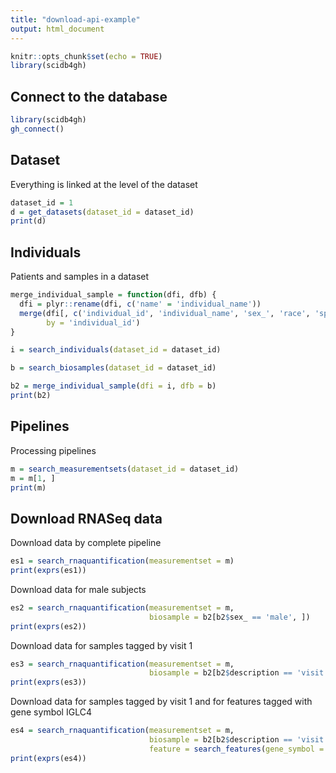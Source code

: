```yaml
---
title: "download-api-example"
output: html_document
---
```


```r
knitr::opts_chunk$set(echo = TRUE)
library(scidb4gh)
```

## Connect to the database

```r
library(scidb4gh)
gh_connect()
```

## Dataset

Everything is linked at the level of the dataset

```r
dataset_id = 1
d = get_datasets(dataset_id = dataset_id)
print(d)
```

## Individuals

Patients and samples in a dataset

```r
merge_individual_sample = function(dfi, dfb) {
  dfi = plyr::rename(dfi, c('name' = 'individual_name'))
  merge(dfi[, c('individual_id', 'individual_name', 'sex_', 'race', 'species_')], dfb,
        by = 'individual_id')
}
```

```r
i = search_individuals(dataset_id = dataset_id)

b = search_biosamples(dataset_id = dataset_id)

b2 = merge_individual_sample(dfi = i, dfb = b)
print(b2)
```

## Pipelines

Processing pipelines

```r
m = search_measurementsets(dataset_id = dataset_id)
m = m[1, ]
print(m)
```

## Download RNASeq data

Download data by complete pipeline

```r
es1 = search_rnaquantification(measurementset = m)
print(exprs(es1))
```

Download data for male subjects

```r
es2 = search_rnaquantification(measurementset = m, 
                               biosample = b2[b2$sex_ == 'male', ])
print(exprs(es2))
```

Download data for samples tagged by visit 1
```r
es3 = search_rnaquantification(measurementset = m, 
                               biosample = b2[b2$description == 'visit 1', ])
print(exprs(es3))
```

Download data for samples tagged by visit 1 and for features tagged with gene symbol IGLC4
```r
es4 = search_rnaquantification(measurementset = m, 
                               biosample = b2[b2$description == 'visit 1', ],
                               feature = search_features(gene_symbol = 'IGLC4'))
print(exprs(es4))
```
